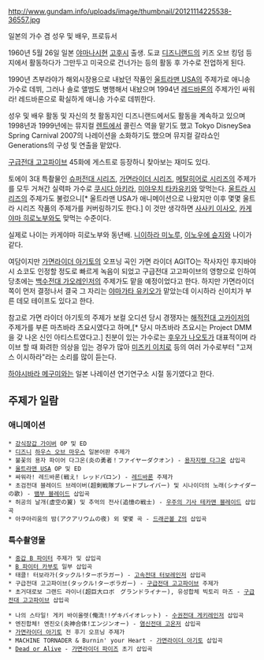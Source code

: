 {{{+2 石原慎一}}}

http://www.gundam.info/uploads/image/thumbnail/20121114225538-36557.jpg

일본의 가수 겸 성우 및 배우, 프로듀서

1960년 5월 26일 일본 [[야마나시]]현 [[고후]]시 출생. 도쿄 [[디즈니랜드]]의 키즈 오브 킹덤 등지에서 활동하다가 그만두고 미국으로 건너가는 등의 활동 후 가수로 전업하게 된다.

1990년 츠부라야가 해외시장용으로 내놨던 작품인 [[울트라맨 USA]]의 주제가로 애니송 가수로 데뷔, 그러나 솔로 앨범도 병행해서 내놨으며 1994년 [[레드바론]]의 주제가인 싸워라! 레드바론으로 확실하게 애니송 가수로 데뷔한다.

성우 및 배우 활동 및 자신의 첫 활동지인 디즈니랜드에서도 활동을 계속하고 있으며 1998년과 1999년에는 뮤지컬 [[렌트]]에서 콜린스 역을 맡기도 했고 Tokyo DisneySea Spring Carnival 2007의 나레이션을 소화하기도 했으며 뮤지컬 갈라쇼인 Generations의 구성 및 연출을 맡았다.

[[구급전대 고고파이브]] 45화에 게스트로 등장하니 찾아보는 재미도 있다.

토에이 3대 특촬물인 [[슈퍼전대 시리즈]], [[가면라이더 시리즈]], [[메탈히어로 시리즈]]의 주제가를 모두 거쳐간 실력파 가수로 [[쿠시다 아키라]], [[미야우치 타카유키]]와 맞먹는다. [[울트라 시리즈]]의 주제가도 불렀으니[* 울트라맨 USA가 애니메이션으로 나왔지만 이후 몇몇 울트라 시리즈 작품의 주제가를 커버링하기도 한다.] 이 것만 생각하면 [[사사키 이사오]], [[카게야마 히로노부]]와도 맞먹는 수준이다.

실제로 나이는 카게야마 히로노부와 동년배. [[니이하라 미노루]], [[이노우에 슌지]]와 나이가 같다.

여담이지만 [[가면라이더 아기토]]의 오프닝 곡인 가면 라이더 AGITO는 작사자인 후지바야시 쇼코도 인정할 정도로 빠르게 녹음이 되었고 구급전대 고고파이브의 영향으로 인하여 당초에는 [[백수전대 가오레인저]]의 주제가도 맡을 예정이었다고 한다. 하지만 가면라이더쪽이 먼저 결정나서 결국 그 자리는 [[야마가타 유키오]]가 맡았는데 이시하라 신이치가 부른 데모 테이프도 있다고 한다.

참고로 가면 라이더 아기토의 주제가 보컬 오디션 당시 경쟁자는 [[해적전대 고카이저]]의 주제가를 부른 마츠바라 츠요시였다고 하며,[* 당시 마츠바라 츠요시는 Project DMM을 갖 나온 신인 아티스트였다고.] 친분이 있는 가수로는 [[후우가 나오토]]가 대표적이며 라이브 할 때 화려한 의상을 입는 경우가 많아 [[미즈키 이치로]] 등의 여러 가수로부터 "고져스 이시하라"라는 소리를 많이 듣는다.

[[하야시바라 메구미]]와는 일본 나레이션 연기연구소 시절 동기였다고 한다.   

== 주제가 일람 ==
=== 애니메이션 ===
 * [[강식장갑 가이버]] OP 및 ED
 * [[디즈니]] [[하우스 오브 마우스]] 일본어판 주제가
 * 불꽃의 용자 파이어 다그온(炎の勇者！ファイヤーダクオン) - [[용자지령 다그온]] 삽입곡
 * [[울트라맨 USA]] OP 및 ED
 * 싸워라! 레드바론(戦え! レッドバロン) - [[레드바론]] 주제가
 * 초검전대 블레이드 브레이버(超剣戦隊ブレードブレイバー) 및 시나이더의 노래(シナイダーの歌) - [[뱀부 블레이드]] 삽입곡
 * 허공의 날개(虚空の翼) 및 추억의 전사(追憶の戦士) - [[우주의 기사 테카맨 블레이드]] 삽입곡
 * 아쿠아리움의 밤(アクアリウムの夜) 외 몇몇 곡 - [[드래곤볼 Z]]의 삽입곡

=== 특수촬영물 ===
 * [[중갑 B 파이터]] 주제가 및 삽입곡
 * [[B 파이터 카부토]] 일부 삽입곡
 * 태클! 터보라가(タックル!ターボラガー) - [[고속전대 터보레인저]] 삽입곡
 * 구급전대 고고파이브(タックル!ターボラガー) - [[구급전대 고고파이브]] 주제가
 * 초거대로보 그랜드 라이너(超巨大ロボ　グランドライナー), 유성합체 빅토리 마즈 - [[구급전대 고고파이브]] 삽입곡

 * 나의 스타일! 게키 바이올렛(俺流!!ゲキバイオレット) - [[수권전대 게키레인저]] 삽입곡
 * 엔진합체! 엔진오(炎神合体!エンジンオー) - [[염신전대 고온저]] 삽입곡
 * [[가면라이더 아기토]] 전 후기 오프닝 주제가
 * MACHINE TORNADER & Burnin' your Heart - [[가면라이더 아기토]] 삽입곡
 * [[Dead or Alive#s-4.1|Dead or Alive]] - [[가면라이더 파이즈]] 초기 삽입곡


